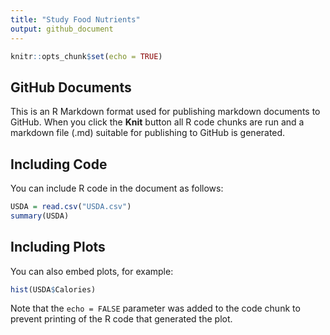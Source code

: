 ```yaml
---
title: "Study Food Nutrients"
output: github_document
---
```


```r
knitr::opts_chunk$set(echo = TRUE)
```

## GitHub Documents

This is an R Markdown format used for publishing markdown documents to GitHub. When you click the **Knit** button all R code chunks are run and a markdown file (.md) suitable for publishing to GitHub is generated.

## Including Code

You can include R code in the document as follows:

```r
USDA = read.csv("USDA.csv")
summary(USDA)
```

## Including Plots

You can also embed plots, for example:

```r
hist(USDA$Calories)
```

Note that the `echo = FALSE` parameter was added to the code chunk to prevent printing of the R code that generated the plot.
